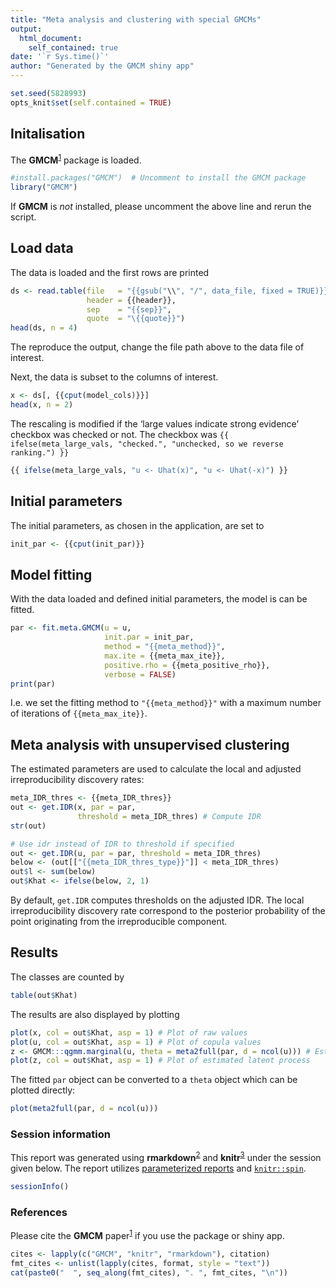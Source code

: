 ```yaml
---
title: "Meta analysis and clustering with special GMCMs"
output: 
  html_document:
    self_contained: true
date: '`r Sys.time()`'
author: "Generated by the GMCM shiny app"
---
```


```r
set.seed(5828993)
opts_knit$set(self.contained = TRUE)
```


## Initalisation
The **GMCM**^[1][1]^ package is loaded.

```r

#install.packages("GMCM")  # Uncomment to install the GMCM package
library("GMCM")
```


If **GMCM** is *not* installed, please uncomment the above line and rerun the script.

## Load data
The data is loaded and the first rows are printed

```r
ds <- read.table(file   = "{{gsub("\\", "/", data_file, fixed = TRUE)}}",
                 header = {{header}},
                 sep    = "{{sep}}",
                 quote  = "\{{quote}}")
head(ds, n = 4)
```

The reproduce the output, change the file path above to the data file of interest.

Next, the data is subset to the columns of interest.

```r
x <- ds[, {{cput(model_cols)}}]
head(x, n = 2)
```

The rescaling is modified if the 'large values indicate strong evidence' checkbox was checked or not.
The checkbox was `{{ ifelse(meta_large_vals, "checked.", "unchecked, so we reverse ranking.") }}`

```r
{{ ifelse(meta_large_vals, "u <- Uhat(x)", "u <- Uhat(-x)") }}
```


## Initial parameters
The initial parameters, as chosen in the application, are set to

```r
init_par <- {{cput(init_par)}}
```


## Model fitting
With the data loaded and defined initial parameters, the model is can be fitted.

```r
par <- fit.meta.GMCM(u = u,
                     init.par = init_par,
                     method = "{{meta_method}}",
                     max.ite = {{meta_max_ite}},
                     positive.rho = {{meta_positive_rho}},
                     verbose = FALSE)
print(par)
```


I.e. we set the fitting method to `"{{meta_method}}"` with a maximum number of iterations of `{{meta_max_ite}}`.

## Meta analysis with unsupervised clustering
The estimated parameters are used to calculate the local and adjusted irreproducibility discovery rates:

```r
meta_IDR_thres <- {{meta_IDR_thres}}
out <- get.IDR(x, par = par,
               threshold = meta_IDR_thres) # Compute IDR
str(out)

# Use idr instead of IDR to threshold if specified
out <- get.IDR(u, par = par, threshold = meta_IDR_thres)
below <- (out[["{{meta_IDR_thres_type}}"]] < meta_IDR_thres)
out$l <- sum(below)
out$Khat <- ifelse(below, 2, 1)
```

By default, `get.IDR` computes thresholds on the adjusted IDR.
The local irreproducibility discovery rate correspond to the posterior probability of the point originating from the irreproducible component.

## Results
The classes are counted by

```r
table(out$Khat)
```

The results are also displayed by plotting

```r
plot(x, col = out$Khat, asp = 1) # Plot of raw values
plot(u, col = out$Khat, asp = 1) # Plot of copula values
z <- GMCM:::qgmm.marginal(u, theta = meta2full(par, d = ncol(u))) # Estimate latent process
plot(z, col = out$Khat, asp = 1) # Plot of estimated latent process
```

The fitted `par` object can be converted to a `theta` object which can be plotted directly:

```r
plot(meta2full(par, d = ncol(u)))
```


### Session information
This report was generated using **rmarkdown**^[2][2]^ and **knitr**^[3][3]^ under the session
given below. The report utilizes [parameterized reports][2] and [`knitr::spin`][3].


```r
sessionInfo()
```


### References
Please cite the **GMCM** paper^[1][1]^ if you use the package or shiny app.

```r
cites <- lapply(c("GMCM", "knitr", "rmarkdown"), citation)
fmt_cites <- unlist(lapply(cites, format, style = "text"))
cat(paste0("  ", seq_along(fmt_cites), ". ", fmt_cites, "\n"))
```

[1]: http://doi.org/10.18637/jss.v070.i02
[2]: https://bookdown.org/yihui/rmarkdown/parameterized-reports.html
[3]: https://yihui.name/knitr/demo/stitch/
